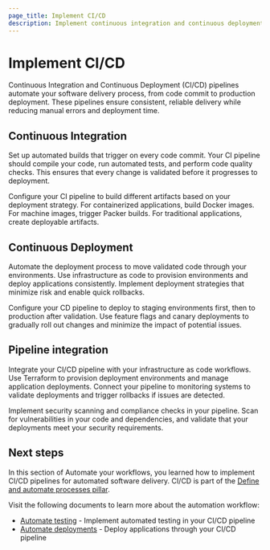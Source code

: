 ```yaml
---
page_title: Implement CI/CD
description: Implement continuous integration and continuous deployment pipelines to automate the build, test, and deployment processes.
---
```


# Implement CI/CD

Continuous Integration and Continuous Deployment (CI/CD) pipelines automate your software delivery process, from code commit to production deployment. These pipelines ensure consistent, reliable delivery while reducing manual errors and deployment time.

## Continuous Integration

Set up automated builds that trigger on every code commit. Your CI pipeline should compile your code, run automated tests, and perform code quality checks. This ensures that every change is validated before it progresses to deployment.

Configure your CI pipeline to build different artifacts based on your deployment strategy. For containerized applications, build Docker images. For machine images, trigger Packer builds. For traditional applications, create deployable artifacts.

## Continuous Deployment

Automate the deployment process to move validated code through your environments. Use infrastructure as code to provision environments and deploy applications consistently. Implement deployment strategies that minimize risk and enable quick rollbacks.

Configure your CD pipeline to deploy to staging environments first, then to production after validation. Use feature flags and canary deployments to gradually roll out changes and minimize the impact of potential issues.

## Pipeline integration

Integrate your CI/CD pipeline with your infrastructure as code workflows. Use Terraform to provision deployment environments and manage application deployments. Connect your pipeline to monitoring systems to validate deployments and trigger rollbacks if issues are detected.

Implement security scanning and compliance checks in your pipeline. Scan for vulnerabilities in your code and dependencies, and validate that your deployments meet your security requirements.

## Next steps

In this section of Automate your workflows, you learned how to implement CI/CD pipelines for automated software delivery. CI/CD is part of the [Define and automate processes pillar](/well-architected-framework/define-and-automate-processes).

Visit the following documents to learn more about the automation workflow:

- [Automate testing](/well-architected-framework/define-and-automate-processes/automate/testing) - Implement automated testing in your CI/CD pipeline
- [Automate deployments](/well-architected-framework/define-and-automate-processes/automate/deployments) - Deploy applications through your CI/CD pipeline 